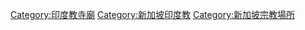 [[Category:印度教寺廟|Category:印度教寺廟]]
[[Category:新加坡印度教|Category:新加坡印度教]]
[[Category:新加坡宗教場所|Category:新加坡宗教場所]]